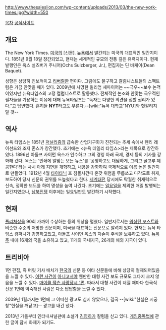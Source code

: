 http://www.thesaleslion.com/wp-content/uploads/2013/03/the-new-york-times.jpg?width=550

[[목차]]
[http://www.nytimes.com/ 공식사이트]
== 개요 ==
The New York Times. [[미국]]의 [신문]. [[뉴욕]]에서 발간되는 미국의 대표적인 일간지이다. 1851년 9월 18일 창간되었고, 현재는 세계적인 규모의 전통 깊은 유력지이다. 현재 발행인은 옥스 설츠버거 주니어(Ochs Sulzberger, Jr.), 편집자는 딘 바케이(Dean Baquet).

성향은 상당히 진보적이고 [[리버럴]]한 편이다. 그럼에도 불구하고 칼럼니스트들의 스펙트럼은 가끔 안맞을 때가 있다. 2009년에 사망한 윌리엄 새파이어는 ~~극우~~보수 논객이였지만 뉴욕타임스의 고정 컬럼니스트로 활동했다. 전체적인 논조와 안맞는 극우적인 필자들을 기용하는 이유에 대해 뉴욕타임즈는 "독자는 다양한 의견을 접할 권리가 있다."고 답변했다. 흔히들 '''NYT'''라고도 부른다.--[wiki:"뉴욕 대학교"NYU]와 헛갈리지 말 것--

== 역사 == 
뉴욕 타임스는 1851년 [[저널리즘]]의 급속한 산업기구화가 진전되는 추세 속에서 헨리 레이선드와 조지 존스가 창간했다. 초기에는 <뉴욕 데일리 타임스>라는 제목으로 창간하였다. 1896년 아돌프 사이먼 옥스가 인수하고 그의 경영 아래 국제, 경제 등의 기사를 강화해 갔다. 옥스는 '인쇄에 알맞는 모든 뉴스'를 '공평하고도 대담하게, 그리고 골고루 제공한다'라는 사시 아래 지면을 개혁하고, 내용을 강화하여 국제적으로 이름 높은 일간지로 만들었다. 1912년 4월 [[타이타닉]] 호 침몰사건때 온갖 위험을 무릅쓰고 다각도로 취재,보도하여 당시 신문의 권위를 드높혔다고 한다. [[세계대전]] 당시에도 탁월한 취재력으로 신속, 정확한 보도를 하여 명성을 높여 나갔다. 초기에는 [[일요일]]을 제외한 매일 발행되는 일간지였으나, [[남북전쟁]] 이후에는 일요일판도 발간하기 시작했다. 

== 현재 ==
[[퓰리처상]]을 90회 가까이 수상하는 등의 위상을 펼쳤다. 일반지로서는 [[워싱턴 포스트]]와 비슷한 수준의 저명한 신문이며, 미국을 대표하는 신문으로 알려져 있다. 현재는 뉴욕 타임스 컴퍼니가 경영하고있고, 아돌프 사이먼 옥스의 자손이 주식을 보유하고 있다. [[뉴욕]]주 내에 16개의 국을 소유하고 있고, 11개의 국내지국, 26개의 해외 지국이 있다.

== 트리비아 ==
1면 편집, 즉 머릿 기사 배치가 [[한국]]의 신문 등 여타 신문들에 비해 상당히 절제되어있음을 느낄 수 있다. [[9.11 테러|이런 사건이]] [http://files.doobybrain.com/wp-content/uploads/2007/09/ny-times-september-12.jpg 아니고서야] 웬만한 대형 사건 보도 규모도 그다지 크지 않음을 느낄 수 있다. [http://i.huffpost.com/gadgets/slideshows/1881/slide_1881_25031_large.jpg 마이클 잭슨 사망당시 1면]. 따라서 대형 사건이 터질 때마다 한국식 신문 1면에 익숙해진 사람은 다소 답답함을 느낄 수 있다. 

2009년 1월까지는 1면에 그 어떠한 광고도 싣지 않았으나, 결국 --[wiki:"현실은 시궁창"현실을 깨닫고]-- 광고를 내긴 냈다.

2013년 가을부터 인터내셔널판에 소설가 [[김영하]]가 칼럼을 싣고 있다. [[게임중독법]]에 관한 글이 잠시 화제가 되기도.
